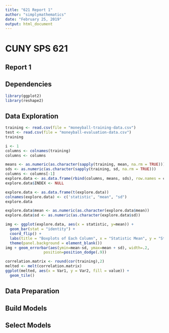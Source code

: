 ```yaml
---
title: "621 Report 1"
author: "simplymathematics"
date: "February 25, 2019"
output: html_document
---
```


# CUNY SPS 621
## Report 1

## Dependencies

```r
library(ggplot2)
library(reshape2)
```

## Data Exploration

```r
training <- read.csv(file = "moneyball-training-data.csv")
test <- read.csv(file = "moneyball-evaluation-data.csv")
training
```


```r

i <- 1
columns <- colnames(training)
columns <- columns

means <- as.numeric(as.character(sapply(training, mean, na.rm = TRUE)))
sds <- as.numeric(as.character(sapply(training, sd, na.rm = TRUE)))
columns <- columns[-1]
explore.data <- as.data.frame(rbind(columns, means, sds), row.names = columns)
explore.data$INDEX <- NULL

explore.data <- as.data.frame(t(explore.data))
colnames(explore.data) <- c('statistic', "mean", "sd")
explore.data
```



```r
explore.data$mean <- as.numeric(as.character(explore.data$mean))
explore.data$sd <- as.numeric(as.character(explore.data$sd))

img <- ggplot(explore.data, aes(x = statistic, y=mean)) +
  geom_bar(stat = "identity") + 
  coord_flip() + 
  labs(title = "Boxplots of Each Column", x = "Statistic Mean", y = "Statistic")+
  theme(panel.background = element_blank())
img + geom_errorbar(aes(ymin=mean-sd, ymax=mean + sd), width=.2,
                 position=position_dodge(.9))
```

```r
correlation.matrix <- round(cor(training),2)
melted <- melt(correlation.matrix)
ggplot(melted, aes(x = Var1, y = Var2, fill = value)) +
  geom_tile()
```
 
## Data Preparation

## Build Models

## Select Models

